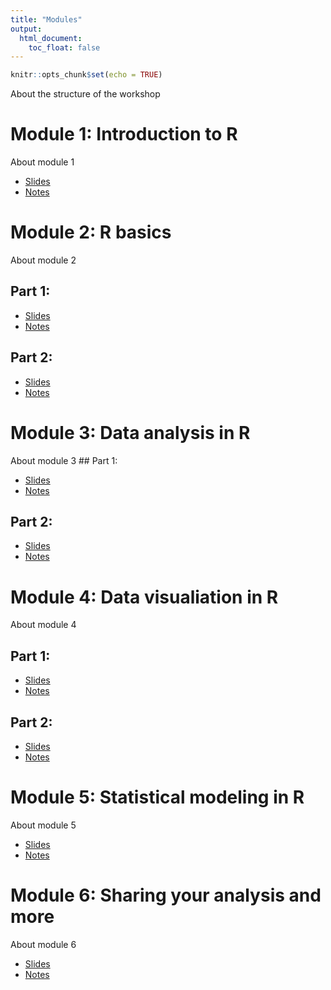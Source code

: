 ```yaml
---
title: "Modules"
output:
  html_document:
    toc_float: false
---
```

<!-- fontawesome CDN -->
<link href="https://maxcdn.bootstrapcdn.com/font-awesome/4.7.0/css/font-awesome.min.css" rel="stylesheet">

<style>
body {
  padding-bottom: 100px;
}
</style>

```r
knitr::opts_chunk$set(echo = TRUE)
```

About the structure of the workshop

# Module 1: Introduction to R
About module 1

* [Slides](slides/module1_slides.html)
* [Notes](notes/module1_notes.html)

# Module 2: R basics
About module 2

## Part 1:

* [Slides](slides/module2_slides1.html)
* [Notes](notes/module2_notes1.html)

## Part 2:

* [Slides](slides/module2_slides1.html)
* [Notes](notes/module2_notes1.html)

# Module 3: Data analysis in R
About module 3
## Part 1: 

* [Slides](slides/module3_slides1.html)
* [Notes](notes/module3_notes1.html)

## Part 2:

* [Slides](slides/module3_slides2.html)
* [Notes](notes/module3_notes2.html)

# Module 4: Data visualiation in R
About module 4

## Part 1: 

* [Slides](slides/module4_slides1.html)
* [Notes](notes/module4_notes1.html)

## Part 2:

* [Slides](slides/module4_slides2.html)
* [Notes](notes/module4_notes2.html)

# Module 5: Statistical modeling in R
About module 5

* [Slides](slides/module5_slides.html)
* [Notes](notes/module5_notes.html)

# Module 6: Sharing your analysis and more
About module 6

* [Slides](slides/module6_slides.html)
* [Notes](notes/module6_notes.html)

